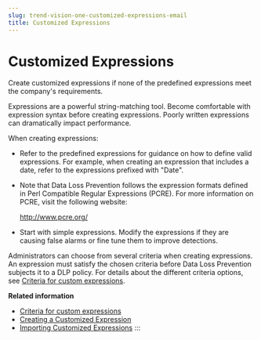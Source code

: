 ```yaml
---
slug: trend-vision-one-customized-expressions-email
title: Customized Expressions
---
```

# Customized Expressions

Create customized expressions if none of the predefined expressions meet the company's requirements.

Expressions are a powerful string-matching tool. Become comfortable with expression syntax before creating expressions. Poorly written expressions can dramatically impact performance.

When creating expressions:

- Refer to the predefined expressions for guidance on how to define valid expressions. For example, when creating an expression that includes a date, refer to the expressions prefixed with "Date".

- Note that Data Loss Prevention follows the expression formats defined in Perl Compatible Regular Expressions (PCRE). For more information on PCRE, visit the following website:

  <http://www.pcre.org/>

- Start with simple expressions. Modify the expressions if they are causing false alarms or fine tune them to improve detections.

Administrators can choose from several criteria when creating expressions. An expression must satisfy the chosen criteria before Data Loss Prevention subjects it to a DLP policy. For details about the different criteria options, see [Criteria for custom expressions](criteria-for-custom-expressions.mdx).

**Related information**

- [Criteria for custom expressions](criteria-for-custom-expressions-3.md "View the available options for creating custom expressions.")
- [Creating a Customized Expression](creating-customized-expression.mdx)
- [Importing Customized Expressions](importing-customized-expressions.mdx)
:::
